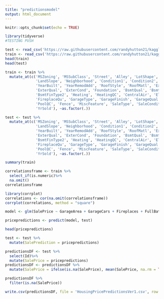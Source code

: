 ```yaml
---
title: "predictionsmodel"
output: html_document
---
```


```r
knitr::opts_chunk$set(echo = TRUE)
```

```r
library(tidyverse)
#TESTING PUSH

```

```r
test <- read_csv('https://raw.githubusercontent.com/randyhutton21/kagglepredictions/main/test.csv')
train <- read_csv('https://raw.githubusercontent.com/randyhutton21/kagglepredictions/main/train.csv')
head(train)
head(test)
```

```r
train <- train %>%
  mutate_at(c('MSZoning', 'MSSubClass', 'Street', 'Alley', 'LotShape', 'LandContour', 'Utilities', 'LotConfig',
              'LandSlope', 'Neighborhood', 'Condition1', 'Condition2', 'BldgType', 'HouseStyle', 'PoolQC', 'Fence', 'MiscFeature', 'SaleType', 'SaleCondition','OverallQual', 'OverallCond', 
              'YearBuilt', 'YearRemodAdd', 'RoofStyle', 'RoofMatl', 'Exterior1st', 'Exterior2nd', 'MasVnrType', 
              'ExterQual', 'ExterCond', 'Foundation', 'BsmtQual', 'BsmtCond', 'BsmtExposure', 'BsmtFinType1',
              'BsmtFinType2', 'Heating', 'HeatingQC', 'CentralAir', 'Electrical', 'KitchenQual', 'Functional', 
              'FireplaceQu', 'GarageType', 'GarageFinish', 'GarageQual', 'GarageCond', 'PavedDrive',
              'PoolQC', 'Fence', 'MiscFeature', 'SaleType', 'SaleCondition', 'GarageYrBlt', 'MoSold', 
              'YrSold'), ~as.factor(.))

test <- test %>%
  mutate_at(c('MSZoning', 'MSSubClass', 'Street', 'Alley', 'LotShape', 'LandContour', 'Utilities', 'LotConfig',
              'LandSlope', 'Neighborhood', 'Condition1', 'Condition2', 'BldgType', 'HouseStyle', 'PoolQC', 'Fence', 'MiscFeature', 'SaleType', 'SaleCondition','OverallQual', 'OverallCond', 
              'YearBuilt', 'YearRemodAdd', 'RoofStyle', 'RoofMatl', 'Exterior1st', 'Exterior2nd', 'MasVnrType', 
              'ExterQual', 'ExterCond', 'Foundation', 'BsmtQual', 'BsmtCond', 'BsmtExposure', 'BsmtFinType1',
              'BsmtFinType2', 'Heating', 'HeatingQC', 'CentralAir', 'Electrical', 'KitchenQual', 'Functional', 
              'FireplaceQu', 'GarageType', 'GarageFinish', 'GarageQual', 'GarageCond', 'PavedDrive',
              'PoolQC', 'Fence', 'MiscFeature', 'SaleType', 'SaleCondition', 'GarageYrBlt', 'MoSold', 
              'YrSold'), ~as.factor(.))
```

```r
summary(train)
```

```r
correlationsframe <- train %>%
  select_if(is.numeric)%>%
  na.omit()
correlationsframe
```

```r
library(corrplot)
correlations <- cor(na.omit(correlationsframe))
corrplot(correlations, method = "square")
```

```r
model <- glm(SalePrice ~ GarageArea + GarageCars + Fireplaces + FullBath + GrLivArea + TotalBsmtSF + `1stFlrSF` + BsmtFinSF1, data = train)

pricepredictions <- predict(model, test)
```

```r
head(pricepredictions)
```

```r
test <- test %>%
  mutate(SalePrediction = pricepredictions)
```

```r
predictionsDF <- test %>%
  select(Id)%>%
  mutate(SalePrice = pricepredictions)
predictionsDF <- predictionsDF %>%
  mutate(SalePrice = ifelse(is.na(SalePrice), mean(SalePrice, na.rm = TRUE), SalePrice))
```

```r
predictionsDF %>%
  filter(is.na(SalePrice))
```

```r
write.csv(predictionsDF, file = 'HousingPricePredictionsVer1.csv', row.names = FALSE)
```

